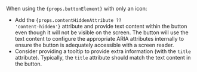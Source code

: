 When using the <code>{props.buttonElement}</code> with only an icon:
- Add the <code>{props.contentHiddenAttribute ?? 'content-hidden'}</code>
attribute and provide text content within the button even though it will not be visible on the screen. The button will use the text content
to configure the appropriate ARIA attributes internally to ensure the button is adequately accessible with a screen reader.
- Consider providing a tooltip to provide extra information (with the `title` attribute). Typically, the `title` attribute should match the
text content in the button.
